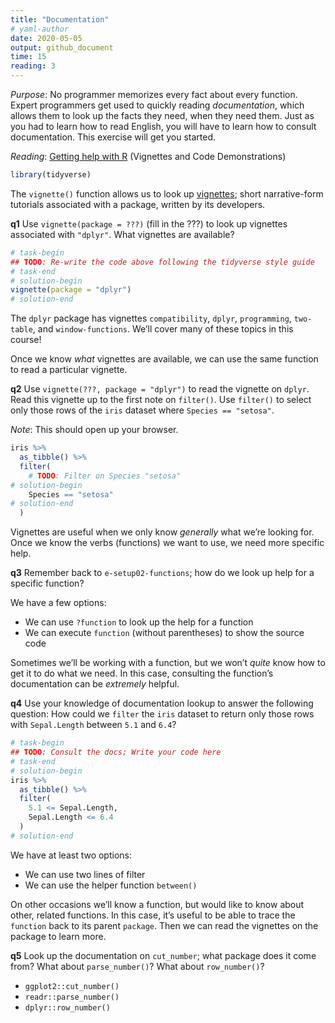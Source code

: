 ```yaml
---
title: "Documentation"
# yaml-author
date: 2020-05-05
output: github_document
time: 15
reading: 3
---
```


*Purpose*: No programmer memorizes every fact about every function. Expert
programmers get used to quickly reading *documentation*, which allows them to
look up the facts they need, when they need them. Just as you had to learn how
to read English, you will have to learn how to consult documentation. This
exercise will get you started.

*Reading*: [Getting help with R](https://www.r-project.org/help.html) (Vignettes and Code Demonstrations)

```r
library(tidyverse)
```

The `vignette()` function allows us to look up
[vignettes](https://stat.ethz.ch/R-manual/R-devel/library/utils/html/vignette.html);
short narrative-form tutorials associated with a package, written by its
developers.

__q1__ Use `vignette(package = ???)` (fill in the ???) to look up vignettes
associated with `"dplyr"`. What vignettes are available?

```r
# task-begin
## TODO: Re-write the code above following the tidyverse style guide
# task-end
# solution-begin
vignette(package = "dplyr")
# solution-end
```

<!-- solution-begin -->
The `dplyr` package has vignettes `compatibility`, `dplyr`, `programming`,
`two-table`, and `window-functions`. We'll cover many of these topics
in this course!
<!-- solution-end -->

Once we know *what* vignettes are available, we can use the same function to
read a particular vignette.

__q2__ Use `vignette(???, package = "dplyr")` to read the vignette on `dplyr`.
Read this vignette up to the first note on `filter()`. Use `filter()` to select
only those rows of the `iris` dataset where `Species == "setosa"`.

*Note*: This should open up your browser.

```r
iris %>%
  as_tibble() %>%
  filter(
    # TODO: Filter on Species "setosa"
# solution-begin
    Species == "setosa"
# solution-end
  )
```

Vignettes are useful when we only know *generally* what we're looking for. Once
we know the verbs (functions) we want to use, we need more specific help.

__q3__ Remember back to `e-setup02-functions`; how do we look up help for a
specific function?

<!-- solution-begin -->
We have a few options:

- We can use `?function` to look up the help for a function
- We can execute `function` (without parentheses) to show the source code
<!-- solution-end -->

Sometimes we'll be working with a function, but we won't *quite* know how to get
it to do what we need. In this case, consulting the function's documentation can
be *extremely* helpful.

__q4__ Use your knowledge of documentation lookup to answer the following
question: How could we `filter` the `iris` dataset to return only those rows
with `Sepal.Length` between `5.1` and `6.4`?

```r
# task-begin
## TODO: Consult the docs; Write your code here
# task-end
# solution-begin
iris %>%
  as_tibble() %>%
  filter(
    5.1 <= Sepal.Length,
    Sepal.Length <= 6.4
  )
# solution-end
```

<!-- solution-begin -->
We have at least two options:

- We can use two lines of filter
- We can use the helper function `between()`
<!-- solution-end -->

On other occasions we'll know a function, but would like to know about other,
related functions. In this case, it's useful to be able to trace the `function`
back to its parent `package`. Then we can read the vignettes on the package to
learn more.

__q5__ Look up the documentation on `cut_number`; what package does it come
from? What about `parse_number()`? What about `row_number()`?

<!-- solution-begin -->
* `ggplot2::cut_number()`
* `readr::parse_number()`
* `dplyr::row_number()`
<!-- solution-end -->

<!-- include-exit-ticket -->
